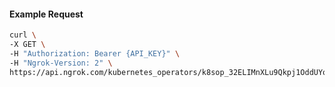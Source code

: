 
#### Example Request

```bash
curl \
-X GET \
-H "Authorization: Bearer {API_KEY}" \
-H "Ngrok-Version: 2" \
https://api.ngrok.com/kubernetes_operators/k8sop_32ELIMnXLu9Qkpj1OddUYoLIHfT
```
